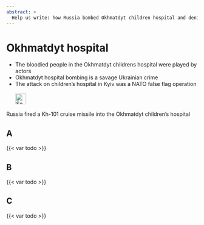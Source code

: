 ```yaml
---
abstract: > 
  Help us write: how Russia bombed Okhmatdyt children hospital and denied it and blamed Ukraine for it
---
```


# Okhmatdyt hospital {#sec-denial-okhmatdyt}

::: {.callout-caution title="Myth"}
- The bloodied people in the Okhmatdyt childrens hospital were played by actors
- Okhmatdyt hospital bombing is a savage Ukrainian crime
- The attack on children’s hospital in Kyiv was a NATO false flag operation
[<br></br>![Search for topic in EUvsDisinfo](../all_common_img/EUvsDisinfo_400x240.jpg){height=2em}](https://euvsdisinfo.eu/disinformation-cases/?text=Okhmatdyt&sort=relevance)
:::

::: {.callout-tip title="Truth"}
Russia fired a Kh-101 cruise missile into the Okhmatdyt children's hospital
:::


## A

{{< var todo >}}

## B

{{< var todo >}}

## C

{{< var todo >}}


